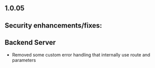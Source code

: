 ## 1.0.05

## Security enhancements/fixes:

## Backend Server

* Removed some custom error handling that internally use route and parameters

